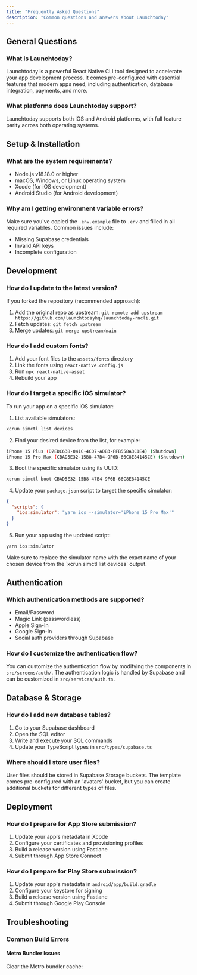 ```yaml
---
title: "Frequently Asked Questions"
description: "Common questions and answers about Launchtoday"
---
```


## General Questions

### What is Launchtoday?

Launchtoday is a powerful React Native CLI tool designed to accelerate your app development process. It comes pre-configured with essential features that modern apps need, including authentication, database integration, payments, and more.

### What platforms does Launchtoday support?

Launchtoday supports both iOS and Android platforms, with full feature parity across both operating systems.

## Setup & Installation

### What are the system requirements?

- Node.js v18.18.0 or higher
- macOS, Windows, or Linux operating system
- Xcode (for iOS development)
- Android Studio (for Android development)

### Why am I getting environment variable errors?

Make sure you've copied the `.env.example` file to `.env` and filled in all required variables. Common issues include:

- Missing Supabase credentials
- Invalid API keys
- Incomplete configuration

## Development

### How do I update to the latest version?

If you forked the repository (recommended approach):

1. Add the original repo as upstream: `git remote add upstream https://github.com/launchtodayhq/launchtoday-rncli.git`
2. Fetch updates: `git fetch upstream`
3. Merge updates: `git merge upstream/main`

### How do I add custom fonts?

1. Add your font files to the `assets/fonts` directory
2. Link the fonts using `react-native.config.js`
3. Run `npx react-native-asset`
4. Rebuild your app

### How do I target a specific iOS simulator?

To run your app on a specific iOS simulator:

1. List available simulators:

```bash
xcrun simctl list devices
```

2. Find your desired device from the list, for example:

```bash
iPhone 15 Plus (D7EDC638-041C-4C07-ADB3-FFB558A3C1E4) (Shutdown)
iPhone 15 Pro Max (CBAD5E32-15B8-47B4-9F6B-66C8E84145CE) (Shutdown)
```

3. Boot the specific simulator using its UUID:

```bash
xcrun simctl boot CBAD5E32-15B8-47B4-9F6B-66C8E84145CE
```

4. Update your `package.json` script to target the specific simulator:

```json
{
  "scripts": {
    "ios:simulator": "yarn ios --simulator='iPhone 15 Pro Max'"
  }
}
```

5. Run your app using the updated script:

```bash
yarn ios:simulator
```

<Note>
  Make sure to replace the simulator name with the exact name of your chosen
  device from the `xcrun simctl list devices` output.
</Note>

## Authentication

### Which authentication methods are supported?

- Email/Password
- Magic Link (passwordless)
- Apple Sign-In
- Google Sign-In
- Social auth providers through Supabase

### How do I customize the authentication flow?

You can customize the authentication flow by modifying the components in `src/screens/auth/`. The authentication logic is handled by Supabase and can be customized in `src/services/auth.ts`.

## Database & Storage

### How do I add new database tables?

1. Go to your Supabase dashboard
2. Open the SQL editor
3. Write and execute your SQL commands
4. Update your TypeScript types in `src/types/supabase.ts`

### Where should I store user files?

User files should be stored in Supabase Storage buckets. The template comes pre-configured with an 'avatars' bucket, but you can create additional buckets for different types of files.

## Deployment

### How do I prepare for App Store submission?

1. Update your app's metadata in Xcode
2. Configure your certificates and provisioning profiles
3. Build a release version using Fastlane
4. Submit through App Store Connect

### How do I prepare for Play Store submission?

1. Update your app's metadata in `android/app/build.gradle`
2. Configure your keystore for signing
3. Build a release version using Fastlane
4. Submit through Google Play Console

## Troubleshooting

### Common Build Errors

#### Metro Bundler Issues

Clear the Metro bundler cache:
